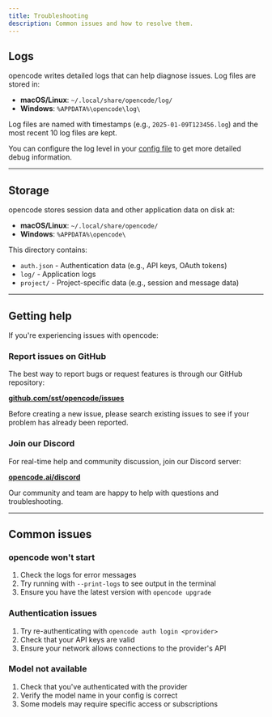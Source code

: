 ```yaml
---
title: Troubleshooting
description: Common issues and how to resolve them.
---
```


## Logs

opencode writes detailed logs that can help diagnose issues. Log files are stored in:

- **macOS/Linux**: `~/.local/share/opencode/log/`
- **Windows**: `%APPDATA%\opencode\log\`

Log files are named with timestamps (e.g., `2025-01-09T123456.log`) and the most recent 10 log files are kept.

You can configure the log level in your [config file](/docs/config#logging) to get more detailed debug information.

---

## Storage

opencode stores session data and other application data on disk at:

- **macOS/Linux**: `~/.local/share/opencode/`
- **Windows**: `%APPDATA%\opencode\`

This directory contains:

- `auth.json` - Authentication data (e.g., API keys, OAuth tokens)
- `log/` - Application logs
- `project/` - Project-specific data (e.g., session and message data)

---

## Getting help

If you're experiencing issues with opencode:

### Report issues on GitHub

The best way to report bugs or request features is through our GitHub repository:

[**github.com/sst/opencode/issues**](https://github.com/sst/opencode/issues)

Before creating a new issue, please search existing issues to see if your problem has already been reported.

### Join our Discord

For real-time help and community discussion, join our Discord server:

[**opencode.ai/discord**](https://opencode.ai/discord)

Our community and team are happy to help with questions and troubleshooting.

---

## Common issues

### opencode won't start

1. Check the logs for error messages
2. Try running with `--print-logs` to see output in the terminal
3. Ensure you have the latest version with `opencode upgrade`

### Authentication issues

1. Try re-authenticating with `opencode auth login <provider>`
2. Check that your API keys are valid
3. Ensure your network allows connections to the provider's API

### Model not available

1. Check that you've authenticated with the provider
2. Verify the model name in your config is correct
3. Some models may require specific access or subscriptions
